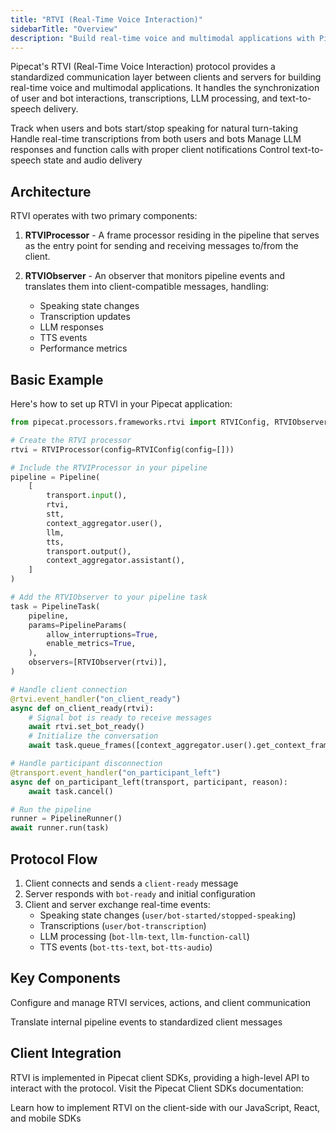 ```yaml
---
title: "RTVI (Real-Time Voice Interaction)"
sidebarTitle: "Overview"
description: "Build real-time voice and multimodal applications with Pipecat’s RTVI protocol"
---
```


Pipecat's RTVI (Real-Time Voice Interaction) protocol provides a standardized communication layer between clients and servers for building real-time voice and multimodal applications. It handles the synchronization of user and bot interactions, transcriptions, LLM processing, and text-to-speech delivery.

<CardGroup cols={2}>
  <Card title="Speaking States" icon="microphone">
    Track when users and bots start/stop speaking for natural turn-taking
  </Card>

<Card title="Transcription" icon="closed-captioning">
  Handle real-time transcriptions from both users and bots
</Card>

<Card title="LLM Processing" icon="brain">
  Manage LLM responses and function calls with proper client notifications
</Card>

  <Card title="TTS Management" icon="waveform-lines">
    Control text-to-speech state and audio delivery
  </Card>
</CardGroup>

## Architecture

RTVI operates with two primary components:

1. **RTVIProcessor** - A frame processor residing in the pipeline that serves as the entry point for sending and receiving messages to/from the client.

2. **RTVIObserver** - An observer that monitors pipeline events and translates them into client-compatible messages, handling:
   - Speaking state changes
   - Transcription updates
   - LLM responses
   - TTS events
   - Performance metrics

## Basic Example

Here's how to set up RTVI in your Pipecat application:

```python
from pipecat.processors.frameworks.rtvi import RTVIConfig, RTVIObserver, RTVIProcessor

# Create the RTVI processor
rtvi = RTVIProcessor(config=RTVIConfig(config=[]))

# Include the RTVIProcessor in your pipeline
pipeline = Pipeline(
    [
        transport.input(),
        rtvi,
        stt,
        context_aggregator.user(),
        llm,
        tts,
        transport.output(),
        context_aggregator.assistant(),
    ]
)

# Add the RTVIObserver to your pipeline task
task = PipelineTask(
    pipeline,
    params=PipelineParams(
        allow_interruptions=True,
        enable_metrics=True,
    ),
    observers=[RTVIObserver(rtvi)],
)

# Handle client connection
@rtvi.event_handler("on_client_ready")
async def on_client_ready(rtvi):
    # Signal bot is ready to receive messages
    await rtvi.set_bot_ready()
    # Initialize the conversation
    await task.queue_frames([context_aggregator.user().get_context_frame()])

# Handle participant disconnection
@transport.event_handler("on_participant_left")
async def on_participant_left(transport, participant, reason):
    await task.cancel()

# Run the pipeline
runner = PipelineRunner()
await runner.run(task)
```

## Protocol Flow

1. Client connects and sends a `client-ready` message
2. Server responds with `bot-ready` and initial configuration
3. Client and server exchange real-time events:
   - Speaking state changes (`user/bot-started/stopped-speaking`)
   - Transcriptions (`user/bot-transcription`)
   - LLM processing (`bot-llm-text`, `llm-function-call`)
   - TTS events (`bot-tts-text`, `bot-tts-audio`)

## Key Components

<CardGroup cols={2}>
  <Card 
    title="RTVIProcessor" 
    icon="gear"
    href="/server/frameworks/rtvi/rtvi-processor">
    Configure and manage RTVI services, actions, and client communication
  </Card>

  <Card 
    title="RTVIObserver" 
    icon="magnifying-glass"
    href="/server/frameworks/rtvi/rtvi-observer">
    Translate internal pipeline events to standardized client messages
  </Card>
</CardGroup>

## Client Integration

RTVI is implemented in Pipecat client SDKs, providing a high-level API to interact with the protocol. Visit the Pipecat Client SDKs documentation:

<Card title="Client SDKs" icon="mobile-screen" href="/client/introduction">
  Learn how to implement RTVI on the client-side with our JavaScript, React, and
  mobile SDKs
</Card>
